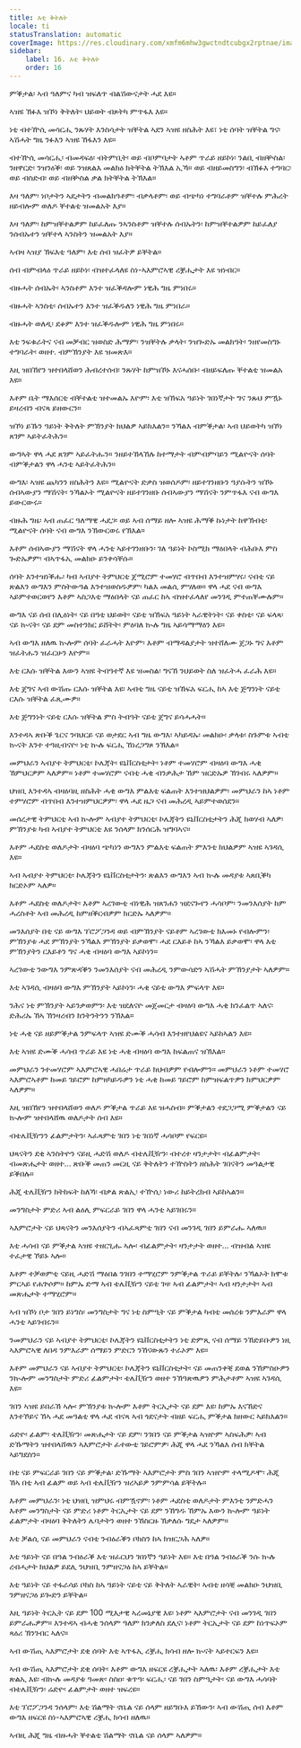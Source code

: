 ```yaml
---
title: እቲ ቅትለት
locale: ti
statusTranslation: automatic
coverImage: https://res.cloudinary.com/xmfm6mhw3gwctndtcubgx2rptnae/image/upload/v1740337243/small_cover_educacion_fundamental_a051170f1c.webp
sidebar:
    label: 16. እቲ ቅትለት
    order: 16
---
```

ምቕታል፡ ኣብ ዓለምና ካብ ዝፍለጥ ብልሽውናታት ሓደ እዩ።

ኣዝዩ ኽፉእ ዝኾነ ቅትለት፡ ህይወት ብጾትካ ምጥፋእ እዩ።

ነቲ ብተዅሲ መሳርሒ ንጹሃት እንስሳታት ዝቐትል ኣደን ኣዝዩ ዘስሕት እዩ፣ ነቲ ሰባት ዝቐትል ግና፡ ኣሽሓት ግዜ ንፉእን ኣዝዩ ኸፋእን እዩ።

ብተዅሲ መሳርሒ፡ ብመዳፍዕ፡ ብትምቢት፡ ወይ ብቦምባታት ኣቶም ጥራይ ዘይኮነ፡ ንልቢ ብዘቝስል፡ ንዘዋርድ፡ ንዝንዕቕ፡ ወይ ንዝጸልእ መልክዕ ክትቐትል ትኽእል ኢኻ። ወይ ብዘይመስግን፡ ብኽፉእ ተግባር፡ ወይ ብስድብ፡ ወይ ብዘቝስል ቃል ክትቐትል ትኽእል።

እዛ ዓለም፡ ነቦታትን ኣዴታትን ብመልክዓቶም፡ ብቃላቶም፡ ወይ ብጭካነ ተግባራቶም ዝቐተሉ ምሕረት ዘይብሎም ወለዶ ቐተልቲ ዝመልአት እያ።

እዛ ዓለም፡ ከምዝቐተልዎም ከይፈለጡ ንኣንስቶም ዝቐተሉ ሰብኡትን፡ ከምዝቐተልዎም ከይፈለያ ንሰብኡተን ዝቐተላ ኣንስትን ዝመልአት እያ።

ኣብዛ ኣዝያ ኽፍእቲ ዓለም፡ እቲ ሰብ ዝፈትዎ ይቐትል።

ሰብ ብምብላዕ ጥራይ ዘይኮነ፡ ብዝተፈላለዩ ስነ-ኣእምሮኣዊ ረቛሒታት እዩ ዝነብር።

ብዙሓት ሰብኡት፡ ኣንስቶም እንተ ዝፈቕዳሎም ነዊሕ ግዜ ምነበሩ።

ብዙሓት ኣንስቲ፡ ሰብኡተን እንተ ዝፈቕዱለን ነዊሕ ግዜ ምነበራ።

ብዙሓት ወለዲ፡ ደቆም እንተ ዝፈቕዱሎም ነዊሕ ግዜ ምነበሩ።

እቲ ንፍቁራትና ናብ መቓብር ዝወስድ ሕማም፡ ንዝቐትሉ ቃላት፡ ንዝጐድኡ መልክዓት፡ ንዘየመስግኑ ተግባራት፡ ወዘተ. ብምኽንያት እዩ ዝመጽእ።

እዚ ዝበኸየን ዝተበላሸወን ሕብረተሰብ፡ ንጹሃት ከምዝኾኑ እናሓሰቡ፡ ብዘይፍለጡ ቐተልቲ ዝመልአ እዩ።

እቶም ቤት ማእሰርቲ ብቐተልቲ ዝተመልኡ እዮም፡ እቲ ዝኸፍአ ዓይነት ገበነኛታት ግና ንጹህ ምዃኑ ይዛረብን ብናጻ ይዘውርን።

ዝኾነ ይኹን ዓይነት ቅትለት ምኽንያት ክህልዎ ኣይክእልን። ንኻልእ ብምቕታል፡ ኣብ ህይወትካ ዝኾነ ጸገም ኣይትፈትሕን።

ውግኣት ዋላ ሓደ ጸገም ኣይፈትሑን። ንዘይተኸላኸሉ ከተማታት ብምብምባይን ሚልዮናት ሰባት ብምቕታልን ዋላ ሓንቲ ኣይትፈትሕን።

ውግእ፡ ኣዝዩ ጨካንን ዘስሕትን እዩ። ሚልዮናት ድቃስ ዝወሰዶም፡ ዘይተገንዘቡን ዓያሱትን ዝኾኑ ሰብኣውያን ማሽናት፡ ንኻልኦት ሚልዮናት ዘይተገንዘቡ ሰብኣውያን ማሽናት ንምጥፋእ ናብ ውግእ ይውርውሩ።

ብዙሕ ግዜ፡ ኣብ ጠፈር ዓለማዊ ሓደጋ፡ ወይ ኣብ ሰማይ ዘሎ ኣዝዩ ሕማቕ ኩነታት ከዋኽብቲ፡ ሚልዮናት ሰባት ናብ ውግእ ንኽውርወሩ የኽእል።

እቶም ሰብኣውያን ማሽናት ዋላ ሓንቲ ኣይተገንዘቡን፡ ገለ ዓይነት ኮስሚክ ማዕበላት ብሕቡእ ምስ ጐድኡዎም፡ ብኣጥፋኢ መልክዑ ይንቀሳቐሱ።

ሰባት እንተዝነቕሑ፡ ካብ ኣብያተ ትምህርቲ ጀሚሮም ተመሃሮ ብጥበብ እንተዝምሃሩ፡ ናብቲ ናይ ጽልእን ውግእን ምስትውዓል እንተዝወስዱዎም፡ ካልእ መልሲ ምሃለወ። ዋላ ሓደ ናብ ውግእ ኣይምተወርወየን እቶም ኣስጋእቲ ማዕበላት ናይ ጠፈር ከኣ ብዝተፈላለየ መንገዲ ምተጠቐሙሉም።

ውግእ ናይ ሰብ በሊዕነት፡ ናይ በዓቲ ህይወት፡ ናይቲ ዝኸፍአ ዓይነት ኣራዊትነት፡ ናይ ቀስቲ፡ ናይ ፍላጻ፡ ናይ ኲናት፡ ናይ ደም መስተንክር ይሸትት፡ ምዕባለ ኲሉ ግዜ ኣይሳማማዕን እዩ።

ኣብ ውግእ ዘለዉ ኲሎም ሰባት ፈራሓት እዮም፡ እቶም ብማዳልያታት ዝተሸለሙ ጀጋኑ ግና እቶም ዝፈትሑን ዝፈርሁን እዮም።

እቲ ርእሱ ዝቐትል እውን ኣዝዩ ትብዓተኛ እዩ ዝመስል፡ ግናኸ ንህይወት ስለ ዝፈትሓ ፈራሕ እዩ።

እቲ ጀግና ኣብ ውሽጡ ርእሱ ዝቐትል እዩ፡ ኣብቲ ግዜ ናይቲ ዝኸፍአ ፍርሒ ከኣ እቲ ጅግንነት ናይቲ ርእሱ ዝቐትል ፈጺሙዎ።

እቲ ጅግንነት ናይቲ ርእሱ ዝቐትል ምስ ትብዓት ናይቲ ጀግና ይሳሓሓት።

እንተዳኣ ጽቡቕ ጌርና ንባህርይ ናይ ወታደር ኣብ ግዜ ውግእ፡ ኣካይዳኡ፡ መልክዑ፡ ቃላቱ፡ ስጉምቱ ኣብቲ ኲናት እንተ ተዓዚብናዮ፡ ነቲ ኲሉ ፍርሒ ኸነረጋግጾ ንኽእል።

መምህራን ኣብያተ ትምህርቲ፡ ኮሌጃት፡ ዩኒቨርስቲታት፡ ነቶም ተመሃሮም ብዛዕባ ውግእ ሓቂ ኽምህርዎም ኣለዎም። ነቶም ተመሃሮም ናብቲ ሓቂ ብንቃሕታ ኸም ዝርድኡዎ ኽገብሩ ኣለዎም።

ህዝቢ እንተዳኣ ብዛዕባዚ ዘስሕት ሓቂ ውግእ ምልእቲ ፍልጠት እንተዝህልዎም፡ መምህራን ከኣ ነቶም ተምሃሮም ብጥበብ እንተዝምህርዎም፡ ዋላ ሓደ ዜጋ ናብ መሕረዲ ኣይምተወሰደን።

መሰረታዊ ትምህርቲ ኣብ ኲሎም ኣብያተ ትምህርቲ፡ ኮሌጃትን ዩኒቨርስቲታትን ሕጂ ክወሃብ ኣለዎ፡ ምኽንያቱ ካብ ኣብያተ ትምህርቲ እዩ ንሰላም ክንሰርሕ ዝግባኣና።

እቶም ሓደስቲ ወለዶታት ብዛዕባ ጭካነን ውግእን ምልእቲ ፍልጠት ምእንቲ ክህልዎም ኣዝዩ ኣገዳሲ እዩ።

ኣብ ኣብያተ ትምህርቲ፡ ኮሌጃትን ዩኒቨርስቲታትን፡ ጽልእን ውግእን ኣብ ኲሉ መዳያቱ ኣጸቢቕካ ክርድኦም ኣለዎ።

እቶም ሓደስቲ ወለዶታት፡ እቶም ኣረገውቲ ብነዊሕ ዝጸንሐን ዝደናጐየን ሓሳቦም፡ ንመንእሰያት ከም ሓረስቶት ኣብ መሕረዲ ከምዘቕርብዎም ክርድኡ ኣለዎም።

መንእሰያት በቲ ናይ ውግእ ፕሮፖጋንዳ ወይ ብምኽንያት ናይቶም ኣረገውቲ ክእመኑ የብሎምን፡ ምኽንያቱ ሓደ ምኽንያት ንኻልእ ምኽንያት ይቃወሞ፡ ሓደ ርእይቶ ከኣ ንኻልእ ይቃወሞ፡ ዋላ እቲ ምኽንያትን ርእይቶን ግና ሓቂ ብዛዕባ ውግእ ኣይኮነን።

ኣረገውቲ ንውግእ ንምጽዳቕን ንመንእሰያት ናብ መሕረዲ ንምውሳድን ኣሽሓት ምኽንያታት ኣለዎም።

እቲ ኣገዳሲ ብዛዕባ ውግእ ምኽንያት ኣይኮነን፡ ሓቂ ናይቲ ውግእ ምፍላጥ እዩ።

ንሕና ነቲ ምኽንያት ኣይንቃወምን፡ እቲ ዝደለናዮ መጀመርታ ብዛዕባ ውግእ ሓቂ ክንፈልጥ ኣለና፡ ድሕሪኡ ኸኣ ኽንዛረብን ክንትንትንን ንኽእል።

ነቲ ሓቂ ናይ ዘይምቕታል ንምፍላጥ ኣዝዩ ድሙቕ ሓሳብ እንተዘየህልዩና ኣይከኣልን እዩ።

እቲ ኣዝዩ ድሙቕ ሓሳብ ጥራይ እዩ ነቲ ሓቂ ብዛዕባ ውግእ ከፍልጠና ዝኽእል።

መምህራን ንተመሃሮም ኣእምሮኣዊ ሓበሬታ ጥራይ ክህብዎም የብሎምን። መምህራን ነቶም ተመሃሮ ኣእምሮኣቶም ከመይ ገይሮም ከምዘካይዱዎን ነቲ ሓቂ ከመይ ገይሮም ከምዝፍልጥዎን ክምህርዎም ኣለዎም።

እዚ ዝበኸየን ዝተበላሸወን ወለዶ ምቕታል ጥራይ እዩ ዝሓስብ። ምቕታልን ተደጋጋሚ ምቕታልን ናይ ኲሎም ዝተበላሸዉ ወለዶታት ሰብ እዩ።

ብቴሌቪዥንን ፊልምታትን፡ ኣፈጻምቲ ገበን ነቲ ገበነኛ ሓሳቦም የፍርዩ።

ህጻናትን ደቂ ኣንስትዮን ናይዚ ሓድሽ ወለዶ ብቴሌቪዥን፡ ብተረተ ዛንታታት፡ ብፊልምታት፡ ብመጽሔታት ወዘተ... ጽቡቕ መጠን መርዚ ናይ ቅትለትን ተዅስትን ዘስሕት ገበናትን መዓልታዊ ይቕበሉ።

ሕጂ ቴሌቪዥን ክትከፍት ከለኻ፡ ብቃል ጽልኢ፡ ተዅሲ፡ ነውሪ ከይትረክብ ኣይከኣልን።

መንግስታት ምድሪ ኣብ ልዕሊ ምፍርራይ ገበን ዋላ ሓንቲ ኣይገበሩን።

ኣእምሮታት ናይ ህጻናትን መንእሰያትን ብኣፈጻምቲ ገበን ናብ መንገዲ ገበን ይምራሑ ኣለዉ።

እቲ ሓሳብ ናይ ምቕታል ኣዝዩ ተዘርጊሑ ኣሎ፡ ብፊልምታት፡ ዛንታታት ወዘተ... ብዝብል ኣዝዩ ተፈታዊ ኾይኑ ኣሎ።

እቶም ተቓወምቲ ናይዚ ሓድሽ ማዕበል ንገበን ተማሂሮም ንምቕታል ጥራይ ይቐትሉ፡ ንኻልኦት ክሞቱ ምርኣይ የሐጕሶም። ከምኡ ድማ ኣብ ቴሌቪዥን ናይቲ ገዛ፡ ኣብ ፊልምታት፡ ኣብ ዛንታታት፡ ኣብ መጽሔታት ተማሂሮም።

ኣብ ዝኾነ ቦታ ገበን ይነግስ፡ መንግስታት ግና ነቲ ስምዒት ናይ ምቕታል ካብቲ መሰረቱ ንምእራም ዋላ ሓንቲ ኣይገብሩን።

ንመምህራን ናይ ኣብያተ ትምህርቲ፡ ኮሌጃትን ዩኒቨርስቲታትን ነቲ ድምጺ ናብ ሰማይ ንኸድይቡዎን ነዚ ኣእምሮኣዊ ለበዳ ንምእራም ሰማይን ምድርን ንኸናውጹን ተራኦም እዩ።

እቶም መምህራን ናይ ኣብያተ ትምህርቲ፡ ኮሌጃትን ዩኒቨርስቲታት፡ ናይ መጠንቀቒ ደወል ንኸምስዑዎን ንኲሎም መንግስታት ምድሪ ፊልምታት፡ ቴሌቪዥን ወዘተ ንኽዓጽዉዎን ምሕታቶም ኣዝዩ ኣገዳሲ እዩ።

ገበን ኣዝዩ ይበራኸ ኣሎ፡ ምኽንያቱ ኲሎም እቶም ትርኢታት ናይ ደም እዩ፡ ከምኡ እናኸድና እንተኾይና ኸኣ ሓደ መዓልቲ ዋላ ሓደ ብናጻ ኣብ ጎደናታት ብዘይ ፍርሒ ምቕታል ክዘውር ኣይክእልን።

ሬድዮ፡ ፊልም፡ ቴሌቪዥን፡ መጽሔታት ናይ ደም፡ ንገበን ናይ ምቕታል ኣዝዮም ኣስፍሕዎ፡ ኣብ ድኹማትን ዝተበላሸዉን ኣእምሮታት ፈተውቲ ገይሮምዎ፡ ሕጂ ዋላ ሓደ ንኻልእ ሰብ ክቐትል ኣይግደስን።

በቲ ናይ ምፍርራይ ገበን ናይ ምቕታል፡ ድኹማት ኣእምሮታት ምስ ገበን ኣዝዮም ተላሚዶሞ፡ ሕጂ ኸኣ በቲ ኣብ ፊልም ወይ ኣብ ቴሌቪዥን ዝረኣይዎ ንምምሳል ይቐትሉ።

እቶም መምህራን፡ ነቲ ህዝቢ ዝምህሩ ብምዃኖም፡ ነቶም ሓደስቲ ወለዶታት ምእንቲ ንምድሓን እቶም መንግስታት ናይ ምድሪ ነቶም ትርኢታት ናይ ደም ንኸግዱ ኸምኡ እውን ኲሎም ዓይነት ፊልምታት ብዛዕባ ቅትለትን ሌባታትን ወዘተ ንኸስርዙ ኽቃለሱ ግዴታ ኣለዎም።

እቲ ቓልሲ ናይ መምህራን ናብቲ ንብዕራቕን ቦክስን ከኣ ክዝርጋሕ ኣለዎ።

እቲ ዓይነት ናይ በዓል ንብዕራቕ እቲ ዝፈርህን ገበነኛን ዓይነት እዩ። እቲ በዓል ንብዕራቕ ንሱ ኲሉ ረብሓታት ክህልዎ ይደሊ ንህዝቢ ንምዘናጋዕ ከኣ ይቐትል።

እቲ ዓይነት ናይ ተፋራሳይ ቦክስ ከኣ ዓይነት ናይቲ ናይ ቅትለት ኣራዊት፡ ኣብቲ ዘሳቒ መልክዑ ንህዝቢ ንምዘናጋዕ ይጐድን ይቐትል።

እዚ ዓይነት ትርኢት ናይ ደም 100 ሚእታዊ ኣረመኔያዊ እዩ፡ ነቶም ኣእምሮታት ናብ መንገዲ ገበን ይምራሑዎም። እንተዳኣ ብሓቂ ንሰላም ዓለም ክንቃለስ ደሊና፡ ነቶም ትርኢታት ናይ ደም ከነጥፍኦም ጻዕሪ ኽንገብር ኣለና።

ኣብ ውሽጢ ኣእምሮታት ደቂ ሰባት እቲ ኣጥፋኢ ረቛሒ ክሳብ ዘሎ ኲናት ኣይተርፍን እዩ።

ኣብ ውሽጢ ኣእምሮታት ደቂ ሰባት፡ እቶም ውግእ ዘፍርዩ ረቛሒታት ኣለዉ፡ እቶም ረቛሒታት እቲ ጽልኢ እዩ፡ ብኲሉ መዳያቱ ዓመጽ፡ ስስዐ፡ ቁጥዓ፡ ፍርሒ፡ ናይ ገበን ስምዒታት፡ ናይ ውግእ ሓሳባት ብቴሌቪዥን፡ ሬድዮ፡ ፊልምታት ወዘተ ዝፍረዩ።

እቲ ፕሮፖጋንዳ ንሰላም፡ እቲ ሽልማት ኖቤል ናይ ሰላም ዘይግቡእ ይኸውን፡ ኣብ ውሽጢ ሰብ እቶም ውግእ ዘፍርዩ ስነ-ኣእምሮኣዊ ረቛሒ ክሳብ ዘለዉ።

ኣብዚ ሕጂ ግዜ ብዙሓት ቐተልቲ ሽልማት ኖቤል ናይ ሰላም ኣለዎም።

